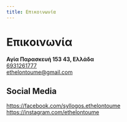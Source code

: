 ```yaml
---
title: Επικοινωνία
---
```



# Επικοινωνία
<GoogleMapEmbed src="https://google.com/maps/embed?pb=!1m18!1m12!1m3!1d9685.66474877905!2d23.812286072863323!3d38.00873609657125!2m3!1f0!2f0!3f0!3m2!1i1024!2i768!4f13.1!3m3!1m2!1s0x14a199a7aaf8b51f%3A0x910d6d7df6f564c6!2zzpHOsy4gzqDOsc-BzrHPg866zrXPhc6uLCDOlc67zrvOrM60zrE!5e1!3m2!1sel!2snl!4v1758840710074!5m2!1sel!2snl"/>

**Αγία Παρασκευή 153 43, Ελλάδα**  
[6931261777](tel:6931261777)  
[ethelontoume@gmail.com](mailto:ethelontoume@gmail.com)

## Social Media
https://facebook.com/syllogos.ethelontoume  
https://instagram.com/ethelontoume

<!--## Ενημερωτικό Δελτίο-->
<!--## Συχνές Ερωτήσεις-->
